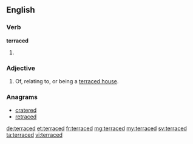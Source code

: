 ==English==

===Verb===
'''terraced'''

# {{past of|terrace}}

===Adjective===
{{en-adj|-}}

# Of, relating to, or being a [[terraced house]].

===Anagrams===
* [[cratered#English|cratered]]
* [[retraced#English|retraced]]

[[de:terraced]]
[[et:terraced]]
[[fr:terraced]]
[[mg:terraced]]
[[my:terraced]]
[[sv:terraced]]
[[ta:terraced]]
[[vi:terraced]]